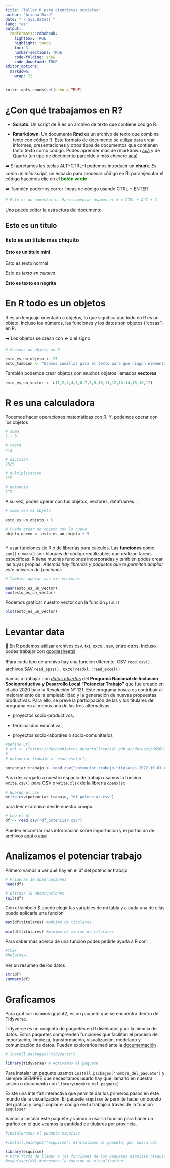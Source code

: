 ```yaml
---
title: "Taller R para cientistas sociales"
author: "Ariana Bard"
date: "`r Sys.Date()`"
lang: "es"
output:
  rmdformats::robobook:
    lightbox: TRUE
    highlight: tango
    toc: 3
    number-sections: TRUE
    code-folding: show
    code_download: TRUE
editor_options: 
  markdown: 
    wrap: 72
---
```


```r
knitr::opts_chunk$set(echo = TRUE)
```

# ¿Con qué trabajamos en R?

-   **Scripts**: Un script de R es un archivo de texto que contiene
    código R.

-   **Rmarkdown**: Un documento **Rmd** es un archivo de texto que
    combina texto con código R. Este formato de documento se utiliza
    para crear informes, presentaciones y otros tipos de documentos que
    contienen tanto texto como código. Podés aprender más de rmarkdown
    [acá](https://rmarkdown.rstudio.com/) y de Quarto (un tipo de
    documento parecido y más chevere [acá](https://quarto.org/))

➡️ Si apretamos las teclas ALT+CTRL+I podemos introducir un **chunk**.
*Es como un mini script,* un espacio para procesar código en R. para
ejecutar el código hacemos clic en el [**botón
verde**]{style="color:green"}

➡️ También podemos correr lineas de código usando CTRL + ENTER

```r
# Esto es un comentario. Para comentar usamos el # o CTRL + ALT + C

```

Uno puede editar la estructura del documento

## Esto es un titulo

### Esto es un titulo mas chiquito

#### Esto es un título mini

Esto es texto normal

*Esto es texto en cursiva*

**Esto es texto en negrita**

# En R todo es un objetos

R es un lenguaje orientado a objetos, lo que significa que todo en R es
un objeto. Incluso los números, las funciones y los datos son objetos
("cosas") en R.

➡️ Los objetos se crean con **\<-** o el signo

```r
# Creamos un objeto en R

esto_es_un_objeto <- 23
esto_tambien <- "Usamos comillas para el texto para que ningun elemento este suelto"
```

También podemos crear objetos con muchos objetos llamados **vectores**

```r
esto_es_un_vector <- c(1,2,3,4,5,6,7,8,9,10,11,12,13,14,15,16,17)

```

# R es una calculadora

Podemos hacer operaciones matemáticas con R. Y, podemos operar con los
objetos

```r

# suma
1 + 3

# resta
4-2

# division
25/5

# multiplicacion
2*2

# potencia
2^2

```

A su vez, podes operar con tus objetos, vectores, dataframes...

```r
# suma con mi objeto

esto_es_un_objeto + 5

# Puedo crear un objeto con lo nuevo 
objeto_nuevo <- esto_es_un_objeto + 5



```

Y usar funciones de R o de librerías para calculos. Las **funciones**
como `sum()` o `mean()` son bloques de código reutilizables que realizan
tareas específicas. R tiene muchas funciones incorporadas y también
podes crear las tuyas propias. *Además hay librerías y paquetes que te
permiten ampliar este universo de funciones*

```r

# Tambien operar con mis vectores

mean(esto_es_un_vector)
sum(esto_es_un_vector)
```

Podemos graficar nuestro vector con la función `plot()`

```r
plot(esto_es_un_vector)
```

# Levantar data

📂 En R podemos utilizar archivos csv, txt, excel, sav, entre otros.
Incluso podes trabajar con
[googlesheets!](https://googlesheets4.tidyverse.org/reference/index.html)

❗Para cada tipo de archivo hay una función diferente. CSV `read.csv()`
, archivos SAV `read_spss()` , excel `readxl::read_excel()`

Vamos a trabajar con [*datos
abiertos*](https://datosabiertos.desarrollosocial.gob.ar/dataset/potenciar-trabajo)
del **Programa Nacional de Inclusión Socioproductiva y Desarrollo Local
"Potenciar Trabajo"** que fue creado en el año 2020 bajo la Resolución
N° 121. Este programa busca es contribuir al mejoramiento de la
empleabilidad y la generación de nuevas propuestas productivas. Para
ello, se prevé la participación de las y los titulares del programa en
al menos una de las tres alternativas:

-   proyectos socio-productivos;

-   terminalidad educativa;

-   proyectos socio-laborales o socio-comunitarios

```r
#Defino url
# url <- ("https://datosabiertos.desarrollosocial.gob.ar/dataset/d45687c0-f2ba-41d9-9989-0ad9799308ae/resource/c5c925e0-7ce0-41e5-b3ff-8ebb51d4be72/download/potenciar-trabajo-titulares-2022-10-01.csv")
# 
# potenciar_trabajo <- read.csv(url)

potenciar_trabajo <- read.csv("potenciar-trabajo-titulares-2022-10-01.csv")
```

Para descargarlo a nuestro espacio de trabajo usamos la funcion
`write.csv()` para CSV o `write.xlsx` de la librería `openxlsx`

```r

# Guardo el csv
write.csv(potenciar_trabajo, "df_potenciar.csv")
```

para leer el archivo desde nuestra compu:

```r

# Leo el df 
df <- read.csv("df_potenciar.csv")
```

Pueden encontrar más información sobre importacion y exportacion de
archivos [aquí](https://r-coder.com/exportar-datos-r/) o
[aquí](https://myrbooksp.netlify.app/import.html)

# Analizamos el potenciar trabajo 

Primero vamos a ver qué hay en el df del potenciar trabajo

```r
# Primeras 10 observaciones
head(df) 

# Ultimas 10 observaciones
tail(df)
```

Con el simbolo \$ puedo elegir las variables de mi tabla y a cada una de
ellas puedo aplicarle una función

```r
max(df$titulares) #máximo de titulares

min(df$titulares) #mínimo de minimo de titulares

```

Para saber más acerca de una función podes pedirle ayuda a R con:

```r
#?max
#help(max)
```

Ver un resumen de los datos

```r
str(df)
summary(df)
```

# Graficamos

Para graficar usamos ggplot2, es un paquete que se encuentra dentro de
Tidyverse.

Tidyverse es un conjunto de paquetes en R diseñados para la ciencia de
datos. Estos paquetes comprenden funciones que facilitan el proceso de
importación, limpieza, transformación, visualización, modelado y
comunicación de datos. Pueden explorarlos mediante la
[documentación](https://www.tidyverse.org/packages/)

```r
# install.packages("tidyverse")

library(tidyverse) # Activamos el paquete
```

Para instalar un paquete usamos `install.packages("nombre_del_paquete")`
y siempre SIEMPRE que necesitamos usarlo hay que llamarlo en nuestra
sesión o documento con `library(nombre_del_paquete)`

Existe una interfaz interactiva que permite dar los primeros pasos en
este mundo de la visualización. El paquete `esquisse` te permite hacer
un boceto del gráfico y luego copiar el codigo en tu trabajo a través de
la función `esquisser`

Vamos a instalar este paquete y vamos a usar la función para hacer un
gráfico en el que veamos la cantidad de titulares por provincia.

```r
#instalaremos el paquete esquisse

#install.packages("esquisse") #instalamos el paquete, por unica vez

library(esquisse)
# Otra forma de llamar a las funciones de los paquetes esquisse::esquisser()
#esquisser(df) #corremos la funcion de visualizacion


```
